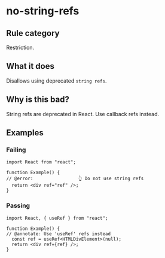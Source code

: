 # no-string-refs

## Rule category

Restriction.

## What it does

Disallows using deprecated `string refs`.

## Why is this bad?

String refs are deprecated in React. Use callback refs instead.

## Examples

### Failing

```tsx twoslash
import React from "react";

function Example() {
// @error:                 👆 Do not use string refs
  return <div ref="ref" />;
}
```

### Passing

```tsx twoslash
import React, { useRef } from "react";

function Example() {
// @annotate: Use 'useRef' refs instead
  const ref = useRef<HTMLDivElement>(null);
  return <div ref={ref} />;
}
```
